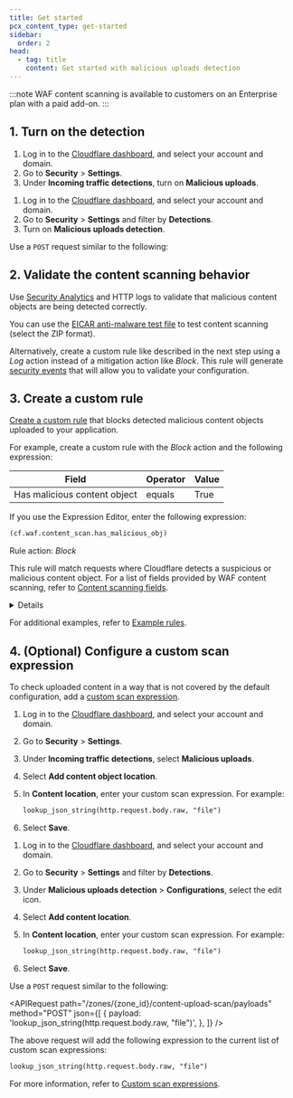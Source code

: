 ```yaml
---
title: Get started
pcx_content_type: get-started
sidebar:
  order: 2
head:
  - tag: title
    content: Get started with malicious uploads detection
---
```



:::note
WAF content scanning is available to customers on an Enterprise plan with a paid add-on.
:::

## 1. Turn on the detection

<Tabs syncKey="dashNewNav"> <TabItem label="Old dashboard">

1. Log in to the [Cloudflare dashboard](https://dash.cloudflare.com/), and select your account and domain.
2. Go to **Security** > **Settings**.
3. Under **Incoming traffic detections**, turn on **Malicious uploads**.

</TabItem> <TabItem label="New dashboard" icon="rocket">

1. Log in to the [Cloudflare dashboard](https://dash.cloudflare.com), and select your account and domain.
2. Go to **Security** > **Settings** and filter by **Detections**.
3. Turn on **Malicious uploads detection**.

</TabItem> <TabItem label="API">

Use a `POST` request similar to the following:

<APIRequest path="/zones/{zone_id}/content-upload-scan/enable" method="POST" />

</TabItem> <TabItem label="Terraform">

<Render file="detections/malicious-uploads-enable-terraform" />

</TabItem> </Tabs>

## 2. Validate the content scanning behavior

Use [Security Analytics](/waf/analytics/security-analytics/) and HTTP logs to validate that malicious content objects are being detected correctly.

You can use the [EICAR anti-malware test file](https://www.eicar.org/download-anti-malware-testfile/) to test content scanning (select the ZIP format).

Alternatively, create a custom rule like described in the next step using a _Log_ action instead of a mitigation action like _Block_. This rule will generate [security events](/waf/analytics/security-events/) that will allow you to validate your configuration.

## 3. Create a custom rule

[Create a custom rule](/waf/custom-rules/create-dashboard/) that blocks detected malicious content objects uploaded to your application.

For example, create a custom rule with the _Block_ action and the following expression:

| Field                        | Operator | Value |
| ---------------------------- | -------- | ----- |
| Has malicious content object | equals   | True  |

If you use the Expression Editor, enter the following expression:

```txt
(cf.waf.content_scan.has_malicious_obj)
```

Rule action: _Block_

This rule will match requests where Cloudflare detects a suspicious or malicious content object. For a list of fields provided by WAF content scanning, refer to [Content scanning fields](/waf/detections/malicious-uploads/#content-scanning-fields).

<Details header="Optional: Combine with other Rules language fields">

You can combine the previous expression with other [fields](/ruleset-engine/rules-language/fields/) and [functions](/ruleset-engine/rules-language/functions/) of the Rules language. This allows you to customize the rule scope or combine content scanning with other security features. For example:

- The following expression will match requests with malicious content objects uploaded to a specific endpoint:

  | Field                        | Operator | Value        | Logic |
  | ---------------------------- | -------- | ------------ | ----- |
  | Has malicious content object | equals   | True         | And   |
  | URI Path                     | contains | `upload.php` |       |

  Expression when using the editor:

  ```txt
  (cf.waf.content_scan.has_malicious_obj and http.request.uri.path contains "upload.php")
  ```

- The following expression will match requests from bots uploading content objects:

  | Field              | Operator  | Value | Logic |
  | ------------------ | --------- | ----- | ----- |
  | Has content object | equals    | True  | And   |
  | Bot Score          | less than | `10`  |       |

  Expression when using the editor:

  ```txt
  (cf.waf.content_scan.has_obj and cf.bot_management.score lt 10)
  ```

</Details>

For additional examples, refer to [Example rules](/waf/detections/malicious-uploads/example-rules/).

## 4. (Optional) Configure a custom scan expression

To check uploaded content in a way that is not covered by the default configuration, add a [custom scan expression](/waf/detections/malicious-uploads/#custom-scan-expressions).

<Tabs syncKey="dashNewNav"> <TabItem label="Old dashboard">

1. Log in to the [Cloudflare dashboard](https://dash.cloudflare.com/), and select your account and domain.

2. Go to **Security** > **Settings**.

3. Under **Incoming traffic detections**, select **Malicious uploads**.

4. Select **Add content object location**.

5. In **Content location**, enter your custom scan expression. For example:

   ```txt
   lookup_json_string(http.request.body.raw, "file")
   ```

6. Select **Save**.

</TabItem> <TabItem label="New dashboard" icon="rocket">

1. Log in to the [Cloudflare dashboard](https://dash.cloudflare.com/), and select your account and domain.
2. Go to **Security** > **Settings** and filter by **Detections**.
3. Under **Malicious uploads detection** > **Configurations**, select the edit icon.
4. Select **Add content location**.
5. In **Content location**, enter your custom scan expression. For example:

   ```txt
   lookup_json_string(http.request.body.raw, "file")
   ```

6. Select **Save**.

</TabItem> <TabItem label="API">

Use a `POST` request similar to the following:

<APIRequest
	path="/zones/{zone_id}/content-upload-scan/payloads"
	method="POST"
	json={[
		{
			payload: 'lookup_json_string(http.request.body.raw, "file")',
		},
	]}
/>

The above request will add the following expression to the current list of custom scan expressions:

```txt
lookup_json_string(http.request.body.raw, "file")
```

</TabItem> <TabItem label="Terraform">

<Render file="detections/malicious-uploads-configure-expression-terraform" />

</TabItem> </Tabs>

For more information, refer to [Custom scan expressions](/waf/detections/malicious-uploads/#custom-scan-expressions).
